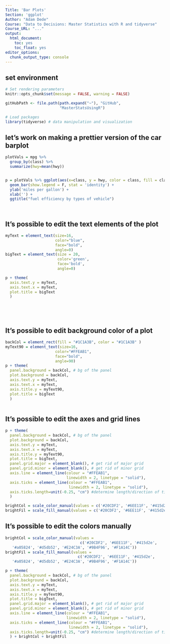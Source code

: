 ```yaml
---
Title: 'Bar Plots'
Section: 'ggplot'
Author: "Adam Dede"
Course: "Data to Decisions: Master Statistics with R and tidyverse"
Course_URL: "..." 
output:
  html_document:
    toc: yes
    toc_float: yes
editor_options:
  chunk_output_type: console
---
```


## set environment

```r

# Set rendering parameters
knitr::opts_chunk$set(message = FALSE, warning = FALSE)

gitHubPath <- file.path(path.expand("~"), "GitHub", 
                        "MasterStatsUsingR")

# Load packages
library(tidyverse) # data manipulation and visualization
```


## let's work on making a prettier version of the car barplot

```r

plotVals = mpg %>% 
  group_by(class) %>%  
  summarize(hwy=mean(hwy)) 


p = plotVals %>% ggplot(aes(x=class, y = hwy, color = class, fill = class))+
  geom_bar(show.legend = F, stat = 'identity') +
  ylab('miles per gallon') + 
  xlab('') +
  ggtitle("fuel efficiency by types of vehicle")

  

```  
  
## It's possible to edit the text elements of the plot

```r

myText = element_text(size=16, 
                      color="blue", 
                      face="bold",
                      angle=0)
bigText = element_text(size = 20,
                       color='green',
                       face='bold',
                       angle=0)

p + theme(
  axis.text.y = myText,
  axis.text.x = myText,
  plot.title = bigText
  )


  



```  

## It's possible to edit background color of a plot 

```r

backCol = element_rect(fill = "#1C1A3B", color = "#1C1A3B" )
myText90 = element_text(size=16, 
                      color="#FFEAB1", 
                      face="bold",
                      angle=90)
p + theme(
  panel.background = backCol, # bg of the panel
  plot.background = backCol,
  axis.text.y = myText,
  axis.text.x = myText,
  axis.title.y = myText90,
  plot.title = bigText
  )



```  

## It's possible to edit the axes and grid lines

```r


p + theme(
  panel.background = backCol, # bg of the panel
  plot.background = backCol,
  axis.text.y = myText,
  axis.text.x = myText,
  axis.title.y = myText90,
  plot.title = bigText,
  panel.grid.major = element_blank(), # get rid of major grid
  panel.grid.minor = element_blank(), # get rid of minor grid
  axis.line = element_line(colour = "#FFEAB1", 
                           linewidth = 2, linetype = "solid"),
  axis.ticks = element_line(colour = "#FFEAB1", 
                            linewidth = 2, linetype = "solid"),
  axis.ticks.length=unit(-0.25, "cm") #determine length/direction of ticks
  )

brightCol = scale_color_manual(values = c('#20CDF2', '#6EE11F', '#415d2e', '#a05824','#d5db52' ))  
brightFil = scale_fill_manual(values = c('#20CDF2', '#6EE11F', '#415d2e', '#a05824','#d5db52' ))


```  

## It's possible to edit the colors manually 

```r

brightCol = scale_color_manual(values = 
                                 c('#20CDF2', '#6EE11F', '#415d2e',
   '#a05824', '#d5db52', '#E24C3A', '#9B4F96', '#F1A14C'))  
brightFil = scale_fill_manual(values = 
                                c('#20CDF2', '#6EE11F', '#415d2e',
   '#a05824', '#d5db52', '#E24C3A', '#9B4F96', '#F1A14C'))

p + theme(
  panel.background = backCol, # bg of the panel
  plot.background = backCol,
  axis.text.y = myText,
  axis.text.x = myText,
  axis.title.y = myText90,
  plot.title = bigText,
  panel.grid.major = element_blank(), # get rid of major grid
  panel.grid.minor = element_blank(), # get rid of minor grid
  axis.line = element_line(colour = "#FFEAB1", 
                           linewidth = 2, linetype = "solid"),
  axis.ticks = element_line(colour = "#FFEAB1", 
                            linewidth = 2, linetype = "solid"),
  axis.ticks.length=unit(-0.25, "cm") #determine length/direction of ticks
  ) + brightCol + brightFil



```  
